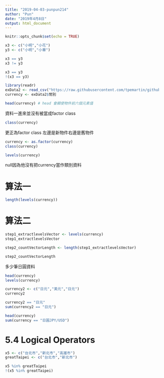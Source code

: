 ```yaml
---
title: "2019-04-03-punpun214"
author: "Pun"
date: "2019年4月8日"
output: html_document
---
```


```r
knitr::opts_chunk$set(echo = TRUE)
```

```r
x3 <- c("小明","小花")
y3 <- c("小明","小華")
```

```r
x3 == y3
x3 != y3
```

```r
x3 == y3
!(x3 == y3)
```

```r
library(readr)
exData2 <- read_csv("https://raw.githubusercontent.com/tpemartin/github-data/master/exData2.csv")
currency <- exData2$幣別
```

```r
head(currency) # head 會顯使物件前六個元素值
```

資料一進來並沒有被當成factor class
```r
class(currency)
```

更正為factor class 左邊是新物件右邊是舊物件
```r
currency <- as.factor(currency)
class(currency)
```

```r
levels(currency)
```
null因為他沒有把currency當作類別資料

# 算法一

```r
length(levels(currency))
```
# 算法二
```r
step1_extractlevelsVector <- levels(currency)
step1_extractlevelsVector
```

```r
step2_countVectorLength <- length(step1_extractlevelsVector)
```

```r
step2_countVectorLength
```

多少筆日圓資料
```r
head(currency)
levels(currency)
```

```r
currency2 <- c("日元","美元","日元")
currency2
``` 

```r
currency2 == "日元"
sum(currency2 == "日元")
```

```r
head(currency)
sum(currency == "日圓JPY/USD")
```

# 5.4 Logical Operators

```r
x5 <- c("台北市","新北市","高雄市")
greatTaipei <- c("台北市","新北市")

x5 %in% greatTaipei
!(x5 %in% greatTaipei)
```






